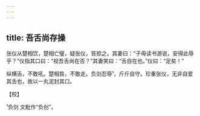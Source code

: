 ```yaml
---
---
---
```

title: 吾舌尚存操
---



张仪从楚相饮，楚相亡璧，疑张仪，笞掠之。其妻曰：“子毋读书游说，安得此辱乎？”仪指其口曰：“视吾舌尚在否？”其妻笑曰：“舌自在也。”仪曰：“足矣！”





纵横舌，不敢吼。楚相笞，不敢走。负剑忍辱¹，斤斤自守。珍重张仪，无非自爱其舌也，故以一丸泥封其口。

【校】

¹负剑 文粃作“负创”。